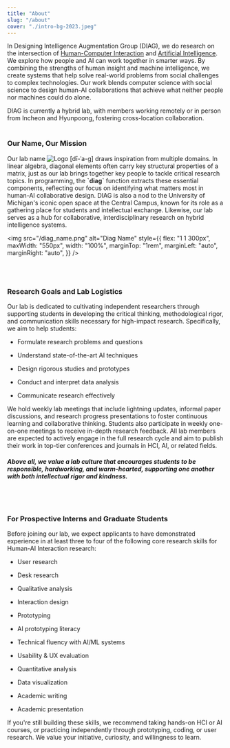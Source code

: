 ```yaml
---
title: "About"
slug: "/about"
cover: "./intro-bg-2023.jpeg"
---
```


In Designing Intelligence Augmentation Group (DIAG), we do research on the intersection of [Human-Computer Interaction](https://interactions.acm.org/archive/view/march-april-2013/teaching-and-learning-human-computer-interaction) and [Artificial Intelligence](https://www.csee.umbc.edu/courses/471/papers/turing.pdf). We explore how people and AI can work together in smarter ways. By combining the strengths of human insight and machine intelligence, we create systems that help solve real-world problems from social challenges to complex technologies. Our work blends computer science with social science to design human-AI collaborations that achieve what neither people nor machines could do alone.

DIAG is currently a hybrid lab, with members working remotely or in person from Incheon and Hyunpoong, fostering cross-location collaboration.<br/><br/>

### Our Name, Our Mission
<div
  style={{
    display: "flex",
    flexWrap: "wrap",
    alignItems: "center",
    justifyContent: "space-between",
  }}
>
  <div
    style={{
      flex: "1 1 300px",
      minWidth: "300px",
      fontSize: "1.2rem",
      marginRight: "1rem"
    }}
  >
    Our lab name <img src="/diag_logo.png" alt="Logo" style={{ width: "120px", verticalAlign: "middle", marginRight: "4px" }} /> [dī-ˈa-g] draws inspiration from multiple domains. In linear algebra, diagonal elements often carry key structural properties of a matrix, just as our lab brings together key people to tackle critical research topics. In programming, the <strong>`diag`</strong> function extracts these essential components, reflecting our focus on identifying what matters most in human-AI collaborative design. DIAG is also a nod to the University of Michigan's iconic open space at the Central Campus, known for its role as a gathering place for students and intellectual exchange. Likewise, our lab serves as a hub for collaborative, interdisciplinary research on hybrid intelligence systems.
  </div>

  <img
    src="/diag_name.png"
    alt="Diag Name"
    style={{
      flex: "1 1 300px",
      maxWidth: "550px",
      width: "100%",
      marginTop: "1rem",
      marginLeft: "auto",
      marginRight: "auto",
    }}
  />
</div><br/><br/>


### Research Goals and Lab Logistics

Our lab is dedicated to cultivating independent researchers through supporting students in developing the critical thinking, methodological rigor, and communication skills necessary for high-impact research. Specifically, we aim to help students:

- Formulate research problems and questions

- Understand state-of-the-art AI techniques

- Design rigorous studies and prototypes

- Conduct and interpret data analysis

- Communicate research effectively<br/>

We hold weekly lab meetings that include lightning updates, informal paper discussions, and research progress presentations to foster continuous learning and collaborative thinking. Students also participate in weekly one-on-one meetings to receive in-depth research feedback. All lab members are expected to actively engage in the full research cycle and aim to publish their work in top-tier conferences and journals in HCI, AI, or related fields.

##### Above all, we value a lab culture that encourages students to be responsible, hardworking, and warm-hearted, supporting one another with both intellectual rigor and kindness.
<br/><br/>

### For Prospective Interns and Graduate Students

Before joining our lab, we expect applicants to have demonstrated experience in at least three to four of the following core research skills for Human-AI Interaction research:
* User research

* Desk research

* Qualitative analysis

* Interaction design

* Prototyping

* AI prototyping literacy

* Technical fluency with AI/ML systems

* Usability & UX evaluation

* Quantitative analysis

* Data visualization

* Academic writing

* Academic presentation

If you're still building these skills, we recommend taking hands-on HCI or AI courses, or practicing independently through prototyping, coding, or user research. We value your initiative, curiosity, and willingness to learn.
